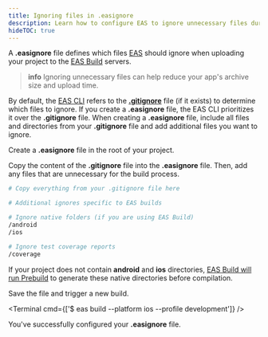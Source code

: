 ```yaml
---
title: Ignoring files in .easignore
description: Learn how to configure EAS to ignore unnecessary files during the build process.
hideTOC: true
---
```



A **.easignore** file defines which files [EAS](https://expo.dev/eas) should ignore when uploading your project to the [EAS Build](/build/introduction) servers.

> **info** Ignoring unnecessary files can help reduce your app's archive size and upload time.

By default, the [EAS CLI](/build/setup/#install-the-latest-eas-cli) refers to the [**.gitignore**](https://git-scm.com/docs/gitignore) file (if it exists) to determine which files to ignore. If you create a **.easignore** file, the EAS CLI prioritizes it over the **.gitignore** file. When creating a **.easignore** file, include all files and directories from your **.gitignore** file and add additional files you want to ignore.

<Step label="1">

Create a **.easignore** file in the root of your project.

</Step>

<Step label="2">

Copy the content of the **.gitignore** file into the **.easignore** file. Then, add any files that are unnecessary for the build process.

```bash .easignore
# Copy everything from your .gitignore file here

# Additional ignores specific to EAS builds

# Ignore native folders (if you are using EAS Build)
/android
/ios

# Ignore test coverage reports
/coverage
```

If your project does not contain **android** and **ios** directories, [EAS Build will run Prebuild](/workflow/prebuild/#usage-with-eas-build) to generate these native directories before compilation.

</Step>

<Step label="3">

Save the file and trigger a new build.

<Terminal cmd={['$ eas build --platform ios --profile development']} />

</Step>

You've successfully configured your **.easignore** file.
